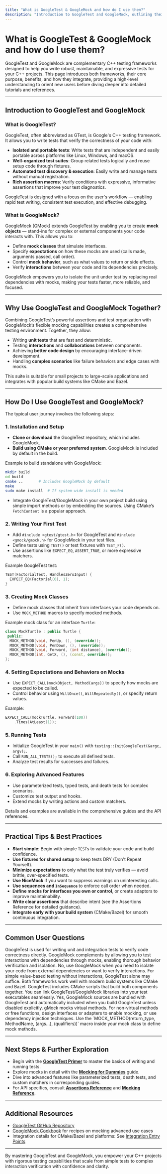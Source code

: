 ```yaml
---
title: "What is GoogleTest & GoogleMock and how do I use them?"
description: "Introduction to GoogleTest and GoogleMock, outlining their main purpose as C++ test frameworks, high-level benefits, how they integrate, and a summary of the user journey from installation to basic test execution. Orients new users and sets context for further exploration."
---
```


# What is GoogleTest & GoogleMock and how do I use them?

GoogleTest and GoogleMock are complementary C++ testing frameworks designed to help you write robust, maintainable, and expressive tests for your C++ projects. This page introduces both frameworks, their core purpose, benefits, and how they integrate, providing a high-level understanding to orient new users before diving deeper into detailed tutorials and references.

---

## Introduction to GoogleTest and GoogleMock

### What is GoogleTest?

GoogleTest, often abbreviated as GTest, is Google's C++ testing framework. It allows you to write tests that verify the correctness of your code with:

- **Isolated and portable tests**: Write tests that are independent and easily portable across platforms like Linux, Windows, and macOS.
- **Well-organized test suites**: Group related tests logically and reuse setup code through fixtures.
- **Automated test discovery & execution**: Easily write and manage tests without manual registration.
- **Rich assertion macros**: Verify conditions with expressive, informative assertions that improve your test diagnostics.

GoogleTest is designed with a focus on the user's workflow — enabling rapid test writing, consistent test execution, and effective debugging.

### What is GoogleMock?

GoogleMock (GMock) extends GoogleTest by enabling you to create **mock objects** — stand-ins for complex or external components your code interacts with. This allows you to:

- Define **mock classes** that simulate interfaces.
- Specify **expectations** on how these mocks are used (calls made, arguments passed, call order).
- Control **mock behavior**, such as what values to return or side effects.
- Verify **interactions** between your code and its dependencies precisely.

GoogleMock empowers you to isolate the unit under test by replacing real dependencies with mocks, making your tests faster, more reliable, and focused.

---

## Why Use GoogleTest and GoogleMock Together?

Combining GoogleTest’s powerful assertions and test organization with GoogleMock’s flexible mocking capabilities creates a comprehensive testing environment. Together, they allow:

- Writing **unit tests** that are fast and deterministic.
- Testing **interactions** and **collaborations** between components.
- Achieving **better code design** by encouraging interface-driven development.
- Handling **complex scenarios** like failure behaviors and edge cases with mocks.

This suite is suitable for small projects to large-scale applications and integrates with popular build systems like CMake and Bazel.

---

## How Do I Use GoogleTest and GoogleMock?

The typical user journey involves the following steps:

### 1. Installation and Setup

- **Clone or download** the GoogleTest repository, which includes GoogleMock.
- **Build using CMake or your preferred system**. GoogleMock is included by default in the build.

Example to build standalone with GoogleMock:

```bash
mkdir build
cd build
cmake ..       # Includes GoogleMock by default
make
sudo make install  # If system-wide install is needed
```

- Integrate GoogleTest/GoogleMock in your own project build using simple import methods or by embedding the sources. Using CMake’s `FetchContent` is a popular approach.

### 2. Writing Your First Test

- Add `#include <gtest/gtest.h>` for GoogleTest and `#include <gmock/gmock.h>` for GoogleMock in your test files.
- Define tests using `TEST()` or test fixtures with `TEST_F()`.
- Use assertions like `EXPECT_EQ`, `ASSERT_TRUE`, or more expressive matchers.

Example GoogleTest test:

```cpp
TEST(FactorialTest, HandlesZeroInput) {
  EXPECT_EQ(Factorial(0), 1);
}
```

### 3. Creating Mock Classes

- Define mock classes that inherit from interfaces your code depends on.
- Use `MOCK_METHOD` macros to specify mocked methods.

Example mock class for an interface `Turtle`:

```cpp
class MockTurtle : public Turtle {
 public:
  MOCK_METHOD(void, PenUp, (), (override));
  MOCK_METHOD(void, PenDown, (), (override));
  MOCK_METHOD(void, Forward, (int distance), (override));
  MOCK_METHOD(int, GetX, (), (const, override));
};
```

### 4. Setting Expectations and Behaviors on Mocks

- Use `EXPECT_CALL(mockObject, Method(args))` to specify how mocks are expected to be called.
- Control behavior using `WillOnce()`, `WillRepeatedly()`, or specify return values.

Example:

```cpp
EXPECT_CALL(mockTurtle, Forward(100))
    .Times(AtLeast(1));
```

### 5. Running Tests

- Initialize GoogleTest in your `main()` with `testing::InitGoogleTest(&argc, argv);`.
- Call `RUN_ALL_TESTS();` to execute all defined tests.
- Analyze test results for successes and failures.

### 6. Exploring Advanced Features

- Use parameterized tests, typed tests, and death tests for complex scenarios.
- Customize test output and hooks.
- Extend mocks by writing actions and custom matchers.

Details and examples are available in the comprehensive guides and the API references.

---

## Practical Tips & Best Practices

- **Start simple**: Begin with simple `TEST`s to validate your code and build confidence.
- **Use fixtures for shared setup** to keep tests DRY (Don't Repeat Yourself).
- **Minimize expectations** to only what the test truly verifies — avoid brittle, over-specified tests.
- **Use NiceMock** if you want to suppress warnings on uninteresting calls.
- **Use sequences and `InSequence`** to enforce call order when needed.
- **Define mocks for interfaces you own or control**, or create adaptors to improve maintainability.
- **Write clear assertions** that describe intent (see the Assertions Reference for detailed guidance).
- **Integrate early with your build system** (CMake/Bazel) for smooth continuous integration.

---

## Common User Questions

<AccordionGroup title="Common Questions">
<Accordion title="What are the primary use cases for GoogleTest and GoogleMock?">
GoogleTest is used for writing unit and integration tests to verify code correctness directly. GoogleMock complements by allowing you to test interactions with dependencies through mocks, enabling thorough behavior verification and isolation.
</Accordion>
<Accordion title="Do I need to use GoogleMock for all tests?">
No, use GoogleMock when you need to isolate your code from external dependencies or want to verify interactions. For simple value-based testing without interactions, GoogleTest alone may suffice.
</Accordion>
<Accordion title="How do GoogleTest and GoogleMock integrate with my build system?">
Both frameworks work well with modern build systems like CMake and Bazel. GoogleTest includes CMake scripts that build both components together. You can link GoogleTest/GoogleMock libraries into your test executables seamlessly.
</Accordion>
<Accordion title="Is GoogleMock included as part of GoogleTest?">
Yes, GoogleMock sources are bundled with GoogleTest and automatically included when you build GoogleTest unless disabled explicitly.
</Accordion>
<Accordion title="Can I mock non-virtual methods or free functions?">
gMock mocks virtual methods. For non-virtual methods or free functions, design interfaces or adapters to enable mocking, or use dependency injection techniques.
</Accordion>
<Accordion title="How do I write a simple mock method?">
Use the `MOCK_METHOD(return_type, MethodName, (args...), (qualifiers))` macro inside your mock class to define mock methods.
</Accordion>
</AccordionGroup>

---

## Next Steps & Further Exploration

- Begin with the **[GoogleTest Primer](./primer.md)** to master the basics of writing and running tests.
- Explore mocks in detail with the **[Mocking for Dummies](./gmock_for_dummies.md)** guide.
- Dive into advanced features like parameterized tests, death tests, and custom matchers in corresponding guides.
- For API specifics, consult **[Assertions Reference](./reference/assertions.md)** and **[Mocking Reference](./reference/mocking.md)**.


---

## Additional Resources

- [GoogleTest GitHub Repository](https://github.com/google/googletest)
- [GoogleMock Cookbook](./gmock_cook_book.md) for recipes on mocking advanced use cases
- Integration details for CMake/Bazel and platforms: See [Integration Entry Points](../overview/architecture-features/integration-entrypoints)

---

By mastering GoogleTest and GoogleMock, you empower your C++ projects with rigorous testing capabilities that scale from simple tests to complex interaction verification with confidence and clarity.
